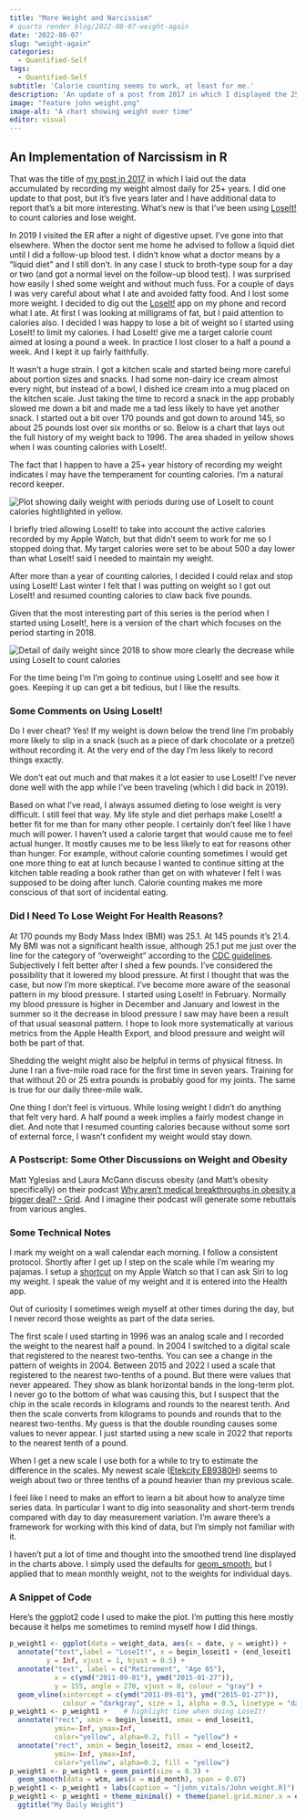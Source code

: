 ```yaml
---
title: "More Weight and Narcissism"
# quarto render blog/2022-08-07-weight-again
date: '2022-08-07'
slug: "weight-again"
categories:
  - Quantified-Self
tags:
  - Quantified-Self
subtitle: 'Calorie counting seems to work, at least for me.'
description: 'An update of a post from 2017 in which I displayed the 25+ year record my daily weight each day. I started counting calories in 2019 using LoseIt! and it seems to have worked.'
image: "feature john weight.png"
image-alt: "A chart showing weight over time"
editor: visual
---
```


## An Implementation of Narcissism in R

That was the title of [my post in 2017](https://www.johngoldin.com/blog/2017-02-narcissism/) in which I laid out the data accumulated by recording my weight almost daily for 25+ years. I did one update to that post, but it's five years later and I have additional data to report that's a bit more interesting. What's new is that I've been using [LoseIt!](https://www.loseit.com) to count calories and lose weight.

In 2019 I visited the ER after a night of digestive upset. I've gone into that elsewhere. When the doctor sent me home he advised to follow a liquid diet until I did a follow-up blood test. I didn't know what a doctor means by a "liquid diet" and I still don't. In any case I stuck to broth-type soup for a day or two (and got a normal level on the follow-up blood test). I was surprised how easily I shed some weight and without much fuss. For a couple of days I was very careful about what I ate and avoided fatty food. And I lost some more weight. I decided to dig out the [LoseIt!](https://www.loseit.com) app on my phone and record what I ate. At first I was looking at milligrams of fat, but I paid attention to calories also. I decided I was happy to lose a bit of weight so I started using LoseIt! to limit my calories. I had LoseIt! give me a target calorie count aimed at losing a pound a week. In practice I lost closer to a half a pound a week. And I kept it up fairly faithfully.

It wasn't a huge strain. I got a kitchen scale and started being more careful about portion sizes and snacks. I had some non-dairy ice cream almost every night, but instead of a bowl, I dished ice cream into a mug placed on the kitchen scale. Just taking the time to record a snack in the app probably slowed me down a bit and made me a tad less likely to have yet another snack. I started out a bit over 170 pounds and got down to around 145, so about 25 pounds lost over six months or so. Below is a chart that lays out the full history of my weight back to 1996. The area shaded in yellow shows when I was counting calories with LoseIt!.

The fact that I happen to have a 25+ year history of recording my weight indicates I may have the temperament for counting calories. I'm a natural record keeper.

![](img/john-weight.png){alt="Plot showing daily weight with periods during use of LoseIt to count calories hightlighted in yellow."}

I briefly tried allowing LoseIt! to take into account the active calories recorded by my Apple Watch, but that didn't seem to work for me so I stopped doing that. My target calories were set to be about 500 a day lower than what LoseIt! said I needed to maintain my weight.

After more than a year of counting calories, I decided I could relax and stop using LoseIt! Last winter I felt that I was putting on weight so I got out LoseIt! and resumed counting calories to claw back five pounds.

Given that the most interesting part of this series is the period when I started using LoseIt!, here is a version of the chart which focuses on the period starting in 2018.

![](img/john-weight-recent.png){alt="Detail of daily weight since 2018 to show more clearly the decrease while using LoseIt to count calories"}

For the time being I'm I'm going to continue using LoseIt! and see how it goes. Keeping it up can get a bit tedious, but I like the results.

### Some Comments on Using LoseIt!

Do I ever cheat? Yes! If my weight is down below the trend line I'm probably more likely to slip in a snack (such as a piece of dark chocolate or a pretzel) without recording it. At the very end of the day I'm less likely to record things exactly.

We don't eat out much and that makes it a lot easier to use LoseIt! I've never done well with the app while I've been traveling (which I did back in 2019).

Based on what I've read, I always assumed dieting to lose weight is very difficult. I still feel that way. My life style and diet perhaps make LoseIt! a better fit for me than for many other people. I certainly don't feel like I have much will power. I haven't used a calorie target that would cause me to feel actual hunger. It mostly causes me to be less likely to eat for reasons other than hunger. For example, without calorie counting sometimes I would get one more thing to eat at lunch because I wanted to continue sitting at the kitchen table reading a book rather than get on with whatever I felt I was supposed to be doing after lunch. Calorie counting makes me more conscious of that sort of incidental eating.

### Did I Need To Lose Weight For Health Reasons?

At 170 pounds my Body Mass Index (BMI) was 25.1. At 145 pounds it's 21.4. My BMI was not a significant health issue, although 25.1 put me just over the line for the category of "overweight" according to the [CDC guidelines](https://www.cdc.gov/obesity/basics/adult-defining.html?CDC_AA_refVal=https%3A%2F%2Fwww.cdc.gov%2Fobesity%2Fadult%2Findex.html). Subjectively I felt better after I shed a few pounds. I've considered the possibility that it lowered my blood pressure. At first I thought that was the case, but now I'm more skeptical. I've become more aware of the seasonal pattern in my blood pressure. I started using LoseIt! in February. Normally my blood pressure is higher in December and January and lowest in the summer so it the decrease in blood pressure I saw may have been a result of that usual seasonal pattern. I hope to look more systematically at various metrics from the Apple Health Export, and blood pressure and weight will both be part of that.

Shedding the weight might also be helpful in terms of physical fitness. In June I ran a five-mile road race for the first time in seven years. Training for that without 20 or 25 extra pounds is probably good for my joints. The same is true for our daily three-mile walk.

One thing I don't feel is virtuous. While losing weight I didn't do anything that felt very hard. A half pound a week implies a fairly modest change in diet. And note that I resumed counting calories because without some sort of external force, I wasn't confident my weight would stay down.

### A Postscript: Some Other Discussions on Weight and Obesity

Matt Yglesias and Laura McGann discuss obesity (and Matt's obesity specifically) on their podcast [Why aren't medical breakthroughs in obesity a bigger deal? - Grid](https://www.grid.news/story/science/2022/09/14/why-arent-medical-breakthroughs-in-obesity-a-bigger-deal/). And I imagine their podcast will generate some rebuttals from various angles.

### Some Technical Notes

I mark my weight on a wall calendar each morning. I follow a consistent protocol. Shortly after I get up I step on the scale while I'm wearing my pajamas. I setup a [shortcut](https://support.apple.com/guide/shortcuts/welcome/ios) on my Apple Watch so that I can ask Siri to log my weight. I speak the value of my weight and it is entered into the Health app.

Out of curiosity I sometimes weigh myself at other times during the day, but I never record those weights as part of the data series.

The first scale I used starting in 1996 was an analog scale and I recorded the weight to the nearest half a pound. In 2004 I switched to a digital scale that registered to the nearest two-tenths. You can see a change in the pattern of weights in 2004. Between 2015 and 2022 I used a scale that registered to the nearest two-tenths of a pound. But there were values that never appeared. They show as blank horizontal bands in the long-term plot. I never go to the bottom of what was causing this, but I suspect that the chip in the scale records in kilograms and rounds to the nearest tenth. And then the scale converts from kilograms to pounds and rounds that to the nearest two-tenths. My guess is that the double rounding causes some values to never appear. I just started using a new scale in 2022 that reports to the nearest tenth of a pound.

When I get a new scale I use both for a while to try to estimate the difference in the scales. My newest scale ([Etekcity EB9380H](https://www.nytimes.com/wirecutter/reviews/the-best-bathroom-scales/)) seems to weigh about two or three tenths of a pound heavier than my previous scale.

I feel like I need to make an effort to learn a bit about how to analyze time series data. In particular I want to dig into seasonality and short-term trends compared with day to day measurement variation. I'm aware there's a framework for working with this kind of data, but I'm simply not familiar with it.

I haven't put a lot of time and thought into the smoothed trend line displayed in the charts above. I simply used the defaults for [geom_smooth](https://ggplot2.tidyverse.org/reference/geom_smooth.html), but I applied that to mean monthly weight, not to the weights for individual days.

### A Snippet of Code

Here's the ggplot2 code I used to make the plot. I'm putting this here mostly because it helps me sometimes to remind myself how I did things.

``` r
p_weight1 <- ggplot(data = weight_data, aes(x = date, y = weight)) +
  annotate("text",label = "LoseIt!", x = begin_loseit1 + (end_loseit1 - begin_loseit1) / 2,
         y = Inf, vjust = 1, hjust = 0.5) +
  annotate("text", label = c("Retirement", "Age 65"),
           x = c(ymd("2011-09-01"), ymd("2015-01-27")),
           y = 155, angle = 270, vjust = 0, colour = "gray") +
  geom_vline(xintercept = c(ymd("2011-09-01"), ymd("2015-01-27")),
             colour = "darkgray", size = 1, alpha = 0.5, linetype = "dashed" )
p_weight1 <- p_weight1 +    # highlight time when doing LoseIt!
  annotate("rect", xmin = begin_loseit1, xmax = end_loseit1,
           ymin=-Inf, ymax=Inf,
           color="yellow", alpha=0.2, fill = "yellow") +
  annotate("rect", xmin = begin_loseit2, xmax = end_loseit2,
           ymin=-Inf, ymax=Inf,
           color="yellow", alpha=0.2, fill = "yellow")
p_weight1 <- p_weight1 + geom_point(size = 0.3) +
  geom_smooth(data = wtm, aes(x = mid_month), span = 0.07)
p_weight1 <- p_weight1 + labs(caption = "[john_vitals/John weight.R]") + xlab(NULL)
p_weight1 <- p_weight1 + theme_minimal() + theme(panel.grid.minor.x = element_line( size=0.1, color="lightgray" ) ) +
  ggtitle("My Daily Weight")
```
